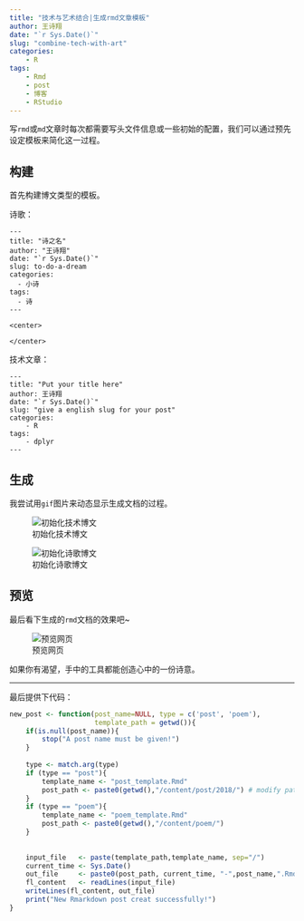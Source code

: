 ---
title: "技术与艺术结合|生成rmd文章模板"
author: 王诗翔
date: "`r Sys.Date()`"
slug: "combine-tech-with-art"
categories: 
    - R
tags:
    - Rmd
    - post
    - 博客
    - RStudio
---



写`rmd`或`md`文章时每次都需要写头文件信息或一些初始的配置，我们可以通过预先设定模板来简化这一过程。

## 构建

首先构建博文类型的模板。

诗歌：

```
---
title: "诗之名"
author: "王诗翔"
date: "`r Sys.Date()`"
slug: to-do-a-dream
categories:
  - 小诗
tags:
  - 诗
---

<center>

</center>
```

技术文章：

```
---
title: "Put your title here"
author: 王诗翔
date: "`r Sys.Date()`"
slug: "give a english slug for your post"
categories: 
    - R
tags:
    - dplyr
---

```

## 生成

我尝试用`gif`图片来动态显示生成文档的过程。

![初始化技术博文](/figures/post_GIF.gif)

![初始化诗歌博文](/figures/poem_GIF.gif)

## 预览

最后看下生成的`rmd`文档的效果吧~

![预览网页](/figures/view_poem_GIF.gif)


如果你有渴望，手中的工具都能创造心中的一份诗意。

***

最后提供下代码：

```r
new_post <- function(post_name=NULL, type = c('post', 'poem'),
                     template_path = getwd()){
    if(is.null(post_name)){
        stop("A post name must be given!")
    }
    
    type <- match.arg(type)
    if (type == "post"){
        template_name <- "post_template.Rmd"
        post_path <- paste0(getwd(),"/content/post/2018/") # modify path for you categories
    }
    if (type == "poem"){
        template_name <- "poem_template.Rmd"
        post_path <- paste0(getwd(),"/content/poem/")
    }
    
    
    input_file   <- paste(template_path,template_name, sep="/")
    current_time <- Sys.Date()
    out_file     <- paste0(post_path, current_time, "-",post_name,".Rmd")
    fl_content   <- readLines(input_file)
    writeLines(fl_content, out_file)
    print("New Rmarkdown post creat successfully!")
}
```